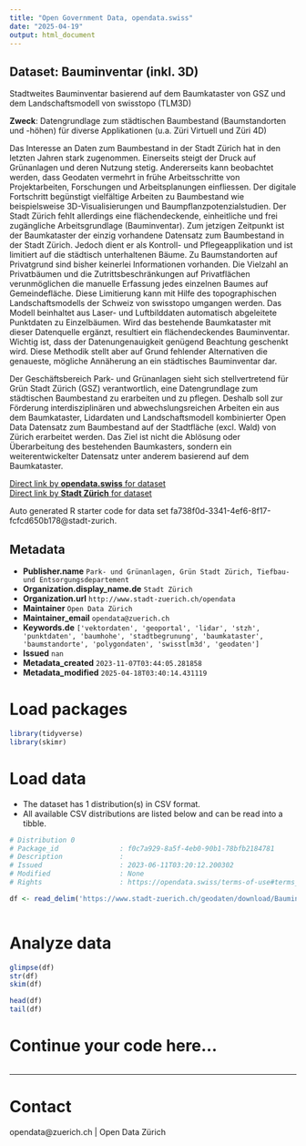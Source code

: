 ```yaml
---
title: "Open Government Data, opendata.swiss"
date: "2025-04-19"
output: html_document
---
```


## Dataset: Bauminventar (inkl. 3D)

Stadtweites Bauminventar basierend auf dem Baumkataster von GSZ und dem Landschaftsmodell von swisstopo (TLM3D)

**Zweck**: Datengrundlage zum städtischen Baumbestand (Baumstandorten und -höhen) für diverse Applikationen (u.a. Züri Virtuell und Züri 4D)

Das Interesse an Daten zum Baumbestand in der Stadt Zürich hat in den letzten Jahren stark zugenommen. Einerseits steigt der Druck auf Grünanlagen und deren Nutzung stetig. Andererseits kann beobachtet werden, dass Geodaten vermehrt in frühe Arbeitsschritte von Projektarbeiten, Forschungen und Arbeitsplanungen einfliessen. Der digitale Fortschritt begünstigt vielfältige Arbeiten zu Baumbestand wie beispielsweise 3D-Visualisierungen und Baumpflanzpotenzialstudien. Der Stadt Zürich fehlt allerdings eine flächendeckende, einheitliche und frei zugängliche Arbeitsgrundlage (Bauminventar). Zum jetzigen Zeitpunkt ist der Baumkataster der einzig vorhandene Datensatz zum Baumbestand in der Stadt Zürich. Jedoch dient er als Kontroll- und Pflegeapplikation und ist limitiert auf die städtisch unterhaltenen Bäume. Zu Baumstandorten auf Privatgrund sind bisher keinerlei Informationen vorhanden. Die Vielzahl an Privatbäumen und die Zutrittsbeschränkungen auf Privatflächen verunmöglichen die manuelle Erfassung jedes einzelnen Baumes auf Gemeindefläche. Diese Limitierung kann mit Hilfe des topographischen Landschaftsmodells der Schweiz von swisstopo umgangen werden. Das Modell beinhaltet aus Laser- und Luftbilddaten automatisch abgeleitete Punktdaten zu Einzelbäumen. Wird das bestehende Baumkataster mit dieser Datenquelle ergänzt, resultiert ein flächendeckendes Bauminventar. Wichtig ist, dass der Datenungenauigkeit genügend Beachtung geschenkt wird. Diese Methodik stellt aber auf Grund fehlender Alternativen die genaueste, mögliche Annäherung an ein städtisches Bauminventar dar.

Der Geschäftsbereich Park- und Grünanlagen sieht sich stellvertretend für Grün Stadt Zürich (GSZ) verantwortlich, eine Datengrundlage zum städtischen Baumbestand zu erarbeiten und zu pflegen. Deshalb soll zur Förderung interdisziplinären und abwechslungsreichen Arbeiten ein aus dem Baumkataster, Lidardaten und Landschaftsmodell kombinierter Open Data Datensatz zum Baumbestand auf der Stadtfläche (excl. Wald) von Zürich erarbeitet werden. Das Ziel ist nicht die Ablösung oder Überarbeitung des bestehenden Baumkasters, sondern ein weiterentwickelter Datensatz unter anderem basierend auf dem Baumkataster.

[Direct link by **opendata.swiss** for dataset](https://opendata.swiss/de/dataset/bauminventar-inkl-3d)<br>
[Direct link by **Stadt Zürich** for dataset](https://data.stadt-zuerich.ch/dataset/geo_bauminventar)

Auto generated R starter code for data set fa738f0d-3341-4ef6-8f17-fcfcd650b178@stadt-zurich.

## Metadata

- **Publisher.name** `Park- und Grünanlagen, Grün Stadt Zürich, Tiefbau- und Entsorgungsdepartement`
- **Organization.display_name.de** `Stadt Zürich`
- **Organization.url** `http://www.stadt-zuerich.ch/opendata`
- **Maintainer** `Open Data Zürich`
- **Maintainer_email** `opendata@zuerich.ch`
- **Keywords.de** `['vektordaten', 'geoportal', 'lidar', 'stzh', 'punktdaten', 'baumhohe', 'stadtbegrunung', 'baumkataster', 'baumstandorte', 'polygondaten', 'swisstlm3d', 'geodaten']`
- **Issued** `nan`
- **Metadata_created** `2023-11-07T03:44:05.281858`
- **Metadata_modified** `2025-04-18T03:40:14.431119`


# Load packages

```r

library(tidyverse)
library(skimr)

```

# Load data

-   The dataset has 1 distribution(s) in CSV format.
-   All available CSV distributions are listed below and can be read into a tibble.

```r

# Distribution 0
# Package_id               : f0c7a929-8a5f-4eb0-90b1-78bfb2184781
# Description              : 
# Issued                   : 2023-06-11T03:20:12.200302
# Modified                 : None
# Rights                   : https://opendata.swiss/terms-of-use#terms_open

df <- read_delim('https://www.stadt-zuerich.ch/geodaten/download/Bauminventar?format=10008')



```

# Analyze data

```r

glimpse(df)
str(df)
skim(df)

head(df)
tail(df)

```

# Continue your code here...

```r

```

------------------------------------------------------------------------

# Contact

opendata@zuerich.ch | Open Data Zürich
